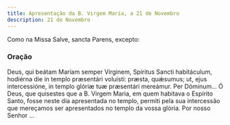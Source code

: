 ```yaml
---
title: Apresentação da B. Virgem Maria, a 21 de Novembro
description: 21 de Novembro
---
```


Como na Missa Salve, sancta Parens, excepto:


<LinkCard
  href="/missal/comum/26festasmaria1"
  title="Festas da B. Virgem Maria - Missa Salve, sancta Parens"
/>

### Oração

<div class="side-by-side not-content">
  <span>
    Deus, qui beátam Maríam semper Vírginem, Spíritus Sancti habitáculum, hodiérna die in templo
    præsentári voluísti: præsta, quǽsumus; ut, ejus intercessióne, in templo glóriæ tuæ præsentári
    mereámur. Per Dóminum...
  </span>
  <span>
    Ó Deus, que quisestes que a B. Virgem Maria, em quem habitava o Espírito Santo, fosse neste dia
    apresentada no templo, permiti pela sua intercessão que mereçamos ser apresentados no templo da
    vossa glória. Por nosso Senhor ...
  </span>
</div>
